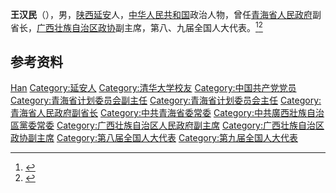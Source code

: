 '''王汉民'''（{{bd|1943年|5月|}}），男，[[陕西|陕西]][[延安|延安]]人，[[中华人民共和国|中华人民共和国]]政治人物，曾任[[青海省人民政府|青海省人民政府]]副省长，[[广西壮族自治区政协|广西壮族自治区政协]]副主席，第八、九届全国人大代表。<ref>{{Cite book|title=中华人民共和国职官志|author=何虎生, 李耀东, 向常福主编|publisher=中国社会出版社|year=2003|isbn=9787800883934|location=北京|pages=}}</ref><ref>{{Cite book|title=中国社会团体会长秘书长辞典|author=黄汉江主编|publisher=上海科学技术文献出版社|year=1999|isbn=|location=上海|pages=}}</ref>

== 参考资料 ==
{{reflist}}

{{中国人物小作品}}

{{Authority control}}
{{DEFAULTSORT:Wang王}}
[[Category:王姓|Han]]
[[Category:延安人|Category:延安人]]
[[Category:清华大学校友|Category:清华大学校友]]
[[Category:中国共产党党员|Category:中国共产党党员]]
[[Category:青海省计划委员会副主任|Category:青海省计划委员会副主任]]
[[Category:青海省计划委员会主任|Category:青海省计划委员会主任]]
[[Category:青海省人民政府副省长|Category:青海省人民政府副省长]]
[[Category:中共青海省委常委|Category:中共青海省委常委]]
[[Category:中共廣西壯族自治區黨委常委|Category:中共廣西壯族自治區黨委常委]]
[[Category:广西壮族自治区人民政府副主席|Category:广西壮族自治区人民政府副主席]]
[[Category:广西壮族自治区政协副主席|Category:广西壮族自治区政协副主席]]
[[Category:第八届全国人大代表|Category:第八届全国人大代表]]
[[Category:第九届全国人大代表|Category:第九届全国人大代表]]